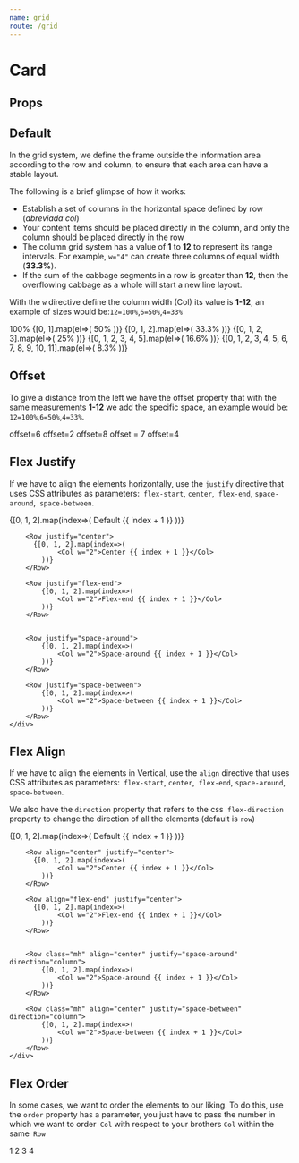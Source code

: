 ```yaml
---
name: grid
route: /grid
---
```



# Card

## Props

<Props of={Row} />

## Default


In the grid system, we define the frame outside the information area according to the row and column, to ensure that each area can have a stable layout.

The following is a brief glimpse of how it works:

- Establish a set of columns in the horizontal space defined by row (_abreviada col_)
- Your content items should be placed directly in the column, and only the column should be placed directly in the row
- The column grid system has a value of **1** to **12** to represent its range intervals. For example, `w="4"` can create three columns of equal width (**33.3%**).
- If the sum of the cabbage segments in a row is greater than **12**, then the overflowing cabbage as a whole will start a new line layout.

With the `w` directive define the column width (Col) its value is **1-12**, an example of sizes would be:`12=100%`,`6=50%`,`4=33% `


<Playground>
  <section class="d-section">
    <div style={{width: '100%'}}>
        <Row align="center" justify="space-between" direction="row">
            <Col type="flex" justify="center" align="center" w="12">100%</Col>
        </Row>
         <Row>
            {[0, 1].map(el=>(
                <Col w="6" type="flex" justify="center" align="center">50%</Col>            
            ))}
        </Row>
        <Row>
            {[0, 1, 2].map(el=>(
                <Col w="4" type="flex" justify="center" align="center">33.3%</Col>            
            ))}
        </Row>
        <Row>
            {[0, 1, 2, 3].map(el=>(
                <Col w="3" type="flex" justify="center" align="center">25%</Col>            
            ))}
        </Row>
        <Row>
            {[0, 1, 2, 3, 4, 5].map(el=>(
                <Col w="2" type="flex" justify="center" align="center">16.6%</Col>            
            ))}
        </Row>
        <Row>
            {[0, 1, 2, 3, 4, 5, 6, 7, 8, 9, 10, 11].map(el=>(
                <Col w="1" type="flex" justify="center" align="center">8.3%</Col>            
            ))}
        </Row>
    </div>
  </section>
</Playground>

## Offset

To give a distance from the left we have the offset property that with the same measurements **1-12** we add the specific space, an example would be: `12=100%`,`6=50%`,`4=33%`.


<Playground>
  <section class="d-section">
    <div style={{width: '100%'}}>
        <Row w="12">
            <Col offset="5" w="6">offset=6</Col>
        </Row>
        <Row>
            <Col offset="0" w="2">offset=2</Col>
        </Row>
        <Row>
            <Col offset="2" w="8">offset=8</Col>
        </Row>
        <Row>
            <Col offset="9" w="3">offset = 7</Col>
        </Row>
        <Row>
            <Col offset="4" w="4">offset=4</Col>
        </Row>
    </div>
  </section>
</Playground>


## Flex Justify

If we have to align the elements horizontally, use the `justify` directive that uses CSS attributes as parameters:` flex-start`, `center`,` flex-end`, `space-around`,` space-between`.

<Playground>
  <section class="d-section">
    <div style={{width: '100%'}}>
        <Row>
            {[0, 1, 2].map(index=>(
                <Col w="2">Default {{ index + 1 }}</Col>            
            ))}
        </Row>

        <Row justify="center">
          {[0, 1, 2].map(index=>(
                <Col w="2">Center {{ index + 1 }}</Col>            
            ))}
        </Row>

        <Row justify="flex-end">
            {[0, 1, 2].map(index=>(
                <Col w="2">Flex-end {{ index + 1 }}</Col>            
            ))}
        </Row>


        <Row justify="space-around">
            {[0, 1, 2].map(index=>(
                <Col w="2">Space-around {{ index + 1 }}</Col>            
            ))}
        </Row>

        <Row justify="space-between">
            {[0, 1, 2].map(index=>(
                <Col w="2">Space-between {{ index + 1 }}</Col>            
            ))}
        </Row>
    </div>
  </section>
</Playground>



## Flex Align

If we have to align the elements in Vertical, use the `align` directive that uses CSS attributes as parameters:` flex-start`, `center`,` flex-end`, `space-around`,` space-between`.

We also have the `direction` property that refers to the css` flex-direction` property to change the direction of all the elements (default is `row`)

<Playground>
  <section class="d-section">
    <div style={{width: '100%'}}>
        <Row justify="center">
            {[0, 1, 2].map(index=>(
                <Col w="2">Default {{ index + 1 }}</Col>            
            ))}
        </Row>

        <Row align="center" justify="center">
          {[0, 1, 2].map(index=>(
                <Col w="2">Center {{ index + 1 }}</Col>            
            ))}
        </Row>

        <Row align="flex-end" justify="center">
          {[0, 1, 2].map(index=>(
                <Col w="2">Flex-end {{ index + 1 }}</Col>            
            ))}
        </Row>


        <Row class="mh" align="center" justify="space-around" direction="column">
            {[0, 1, 2].map(index=>(
                <Col w="2">Space-around {{ index + 1 }}</Col>            
            ))}
        </Row>

        <Row class="mh" align="center" justify="space-between" direction="column">
            {[0, 1, 2].map(index=>(
                <Col w="2">Space-between {{ index + 1 }}</Col>            
            ))}
        </Row>
    </div>
  </section>
</Playground>




## Flex Order

In some cases, we want to order the elements to our liking. To do this, use the `order` property has a parameter, you just have to pass the number in which we want to order` Col` with respect to your brothers `Col` within the same` Row`

<Playground>
  <section class="d-section">
    <div style={{width: '100%'}}>
        <Row w="12">
          <Col w="3">
            1
          </Col>
          <Col w="3">
            2
          </Col>
          <Col order="-1" w="3">
            3
          </Col>
          <Col w="3">
            4
          </Col>
        </Row>
    </div>
  </section>
</Playground>